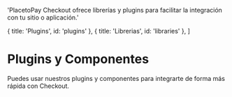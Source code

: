 
  'PlacetoPay Checkout ofrece librerías y plugins para facilitar la integración con tu sitio o aplicación.'

  { title: 'Plugins', id: 'plugins' },
  { title: 'Librerias', id: 'libraries' },
]

<MissingTraductionBanner />

# Plugins y Componentes

Puedes usar nuestros plugins y componentes para integrarte de forma más rápida con Checkout.

<Libraries />
